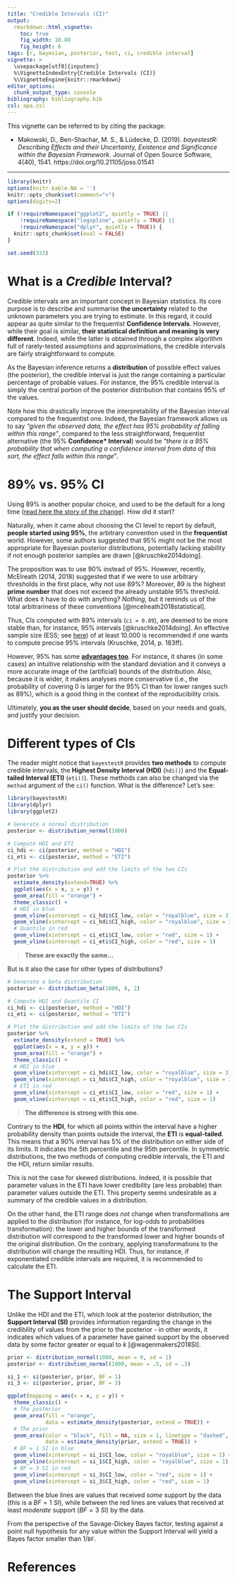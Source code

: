 ```yaml
---
title: "Credible Intervals (CI)"
output: 
  rmarkdown::html_vignette:
    toc: true
    fig_width: 10.08
    fig_height: 6
tags: [r, bayesian, posterior, test, ci, credible interval]
vignette: >
  \usepackage[utf8]{inputenc}
  %\VignetteIndexEntry{Credible Intervals (CI)}
  %\VignetteEngine{knitr::rmarkdown}
editor_options: 
  chunk_output_type: console
bibliography: bibliography.bib
csl: apa.csl
---
```


This vignette can be referred to by citing the package:

- Makowski, D., Ben-Shachar, M. S., \& Lüdecke, D. (2019). *bayestestR: Describing Effects and their Uncertainty, Existence and Significance within the Bayesian Framework*. Journal of Open Source Software, 4(40), 1541. https://doi.org/10.21105/joss.01541

---

```r
library(knitr)
options(knitr.kable.NA = '')
knitr::opts_chunk$set(comment=">")
options(digits=2)

if (!requireNamespace("ggplot2", quietly = TRUE) || 
    !requireNamespace("logspline", quietly = TRUE) ||
    !requireNamespace("dplyr", quietly = TRUE)) {
  knitr::opts_chunk$set(eval = FALSE)
}

set.seed(333)
```

# What is a *Credible* Interval?

Credible intervals are an important concept in Bayesian statistics. Its core
purpose is to describe and summarise **the uncertainty** related to the unknown
parameters you are trying to estimate. In this regard, it could appear as quite
similar to the frequentist **Confidence Intervals**. However, while their goal
is similar, **their statistical definition and meaning is very different**.
Indeed, while the latter is obtained through a complex algorithm full of
rarely-tested assumptions and approximations, the credible intervals are fairly
straightforward to compute.

As the Bayesian inference returns a **distribution** of possible effect values
(the posterior), the credible interval is just the range containing a particular
percentage of probable values. For instance, the 95\% credible interval is
simply the central portion of the posterior distribution that contains 95\% of
the values.

Note how this drastically improve the interpretability of the Bayesian interval
compared to the frequentist one. Indeed, the Bayesian framework allows us to say
*"given the observed data, the effect has 95% probability of falling within this range"*, compared to the less straightforward, frequentist alternative (the 95\%
**Confidence* Interval**) would be "*there is a 95\% probability that when
computing a confidence interval from data of this sort, the effect falls within
this range*".

# 89\% vs. 95\% CI

Using 89\% is another popular choice, and used to be the default for a long time
([read here the story of the change](https://github.com/easystats/bayestestR/discussions/250)). 
How did it start?

Naturally, when it came about choosing the CI level to report by default,
**people started using 95\%**, the arbitrary convention used in the
**frequentist** world. However, some authors suggested that 95\% might not be
the most appropriate for Bayesian posterior distributions, potentially lacking
stability if not enough posterior samples are drawn [@kruschke2014doing].

The proposition was to use 90\% instead of 95\%. However, recently, McElreath
(2014, 2018) suggested that if we were to use arbitrary thresholds in the first
place, why not use 89\%? Moreover, 89 is the highest **prime number** that
does not exceed the already unstable 95\% threshold. What does it have to do
with anything? *Nothing*, but it reminds us of the total arbitrariness of these
conventions [@mcelreath2018statistical].

Thus, CIs computed with 89\% intervals (`ci = 0.89`), are deemed
to be more stable than, for instance, 95\% intervals [@kruschke2014doing]. An
effective sample size (ESS; see
[here](https://easystats.github.io/bayestestR/reference/diagnostic_posterior.html))
of at least 10.000 is recommended if one wants to compute precise 95\% intervals (Kruschke, 2014, p. 183ff).

However, 95\% has some [**advantages too**](https://easystats.github.io/blog/posts/bayestestr_95/). For instance, it shares (in some cases) an intuitive relationship with the standard deviation and it conveys a more accurate image of the (artificial) bounds of the distribution. Also, because it is wider, it makes analyses more conservative (i.e., the probability of covering 0 is larger for the 95\% CI than for lower ranges such as 89\%), which is a good thing in the context of the reproducibility crisis.

Ultimately, **you as the user should decide**, based on your needs and goals, and justify your decision.

# Different types of CIs

The reader might notice that `bayestestR` provides **two methods** to compute
credible intervals, the **Highest Density Interval (HDI)** (`hdi()`) and the
**Equal-tailed Interval (ETI)** (`eti()`). These methods can also be changed via
the `method` argument of the `ci()` function. What is the difference? Let's see:

```r
library(bayestestR)
library(dplyr)
library(ggplot2)

# Generate a normal distribution
posterior <- distribution_normal(1000)

# Compute HDI and ETI
ci_hdi <- ci(posterior, method = "HDI")
ci_eti <- ci(posterior, method = "ETI")

# Plot the distribution and add the limits of the two CIs
posterior %>% 
  estimate_density(extend=TRUE) %>% 
  ggplot(aes(x = x, y = y)) +
  geom_area(fill = "orange") +
  theme_classic() +
  # HDI in blue
  geom_vline(xintercept = ci_hdi$CI_low, color = "royalblue", size = 3) +
  geom_vline(xintercept = ci_hdi$CI_high, color = "royalblue", size = 3) +
  # Quantile in red
  geom_vline(xintercept = ci_eti$CI_low, color = "red", size = 1) +
  geom_vline(xintercept = ci_eti$CI_high, color = "red", size = 1)
```

> **These are exactly the same...**

But is it also the case for other types of distributions?

```r
# Generate a beta distribution
posterior <- distribution_beta(1000, 6, 2)

# Compute HDI and Quantile CI
ci_hdi <- ci(posterior, method = "HDI")
ci_eti <- ci(posterior, method = "ETI")

# Plot the distribution and add the limits of the two CIs
posterior %>% 
  estimate_density(extend = TRUE) %>% 
  ggplot(aes(x = x, y = y)) +
  geom_area(fill = "orange") +
  theme_classic() +
  # HDI in blue
  geom_vline(xintercept = ci_hdi$CI_low, color = "royalblue", size = 3) +
  geom_vline(xintercept = ci_hdi$CI_high, color = "royalblue", size = 3) +
  # ETI in red
  geom_vline(xintercept = ci_eti$CI_low, color = "red", size = 1) +
  geom_vline(xintercept = ci_eti$CI_high, color = "red", size = 1)
```

> **The difference is strong with this one.**

Contrary to the **HDI**, for which all points within the interval have a higher
probability density than points outside the interval, the **ETI** is
**equal-tailed**. This means that a 90\% interval has 5\% of the distribution on
either side of its limits. It indicates the 5th percentile and the 95th
percentile. In symmetric distributions, the two methods of computing credible
intervals, the ETI and the HDI, return similar results.

This is not the case for skewed distributions. Indeed, it is possible that
parameter values in the ETI have lower credibility (are less probable) than
parameter values outside the ETI. This property seems undesirable as a summary
of the credible values in a distribution.

On the other hand, the ETI range does *not* change when transformations are
applied to the distribution (for instance, for log-odds to probabilities
transformation): the lower and higher bounds of the transformed distribution
will correspond to the transformed lower and higher bounds of the original
distribution. On the contrary, applying transformations to the distribution will
change the resulting HDI. Thus, for instance, if exponentiated credible
intervals are required, it is recommended to calculate the ETI.

# The Support Interval

Unlike the HDI and the ETI, which look at the posterior distribution, the
**Support Interval (SI)** provides information regarding the change in the
credibility of values from the prior to the posterior - in other words, it
indicates which values of a parameter have gained support by the observed
data by some factor greater or equal to *k* [@wagenmakers2018SI].

```r
prior <- distribution_normal(1000, mean = 0, sd = 1)
posterior <- distribution_normal(1000, mean = .5, sd = .3)

si_1 <- si(posterior, prior, BF = 1)
si_3 <- si(posterior, prior, BF = 3)

ggplot(mapping = aes(x = x, y = y)) +
  theme_classic() +
  # The posterior
  geom_area(fill = "orange",
            data = estimate_density(posterior, extend = TRUE)) +
  # The prior
  geom_area(color = "black", fill = NA, size = 1, linetype = "dashed",
            data = estimate_density(prior, extend = TRUE)) +
  # BF = 1 SI in blue
  geom_vline(xintercept = si_1$CI_low, color = "royalblue", size = 1) +
  geom_vline(xintercept = si_1$CI_high, color = "royalblue", size = 1) +
  # BF = 3 SI in red
  geom_vline(xintercept = si_3$CI_low, color = "red", size = 1) +
  geom_vline(xintercept = si_3$CI_high, color = "red", size = 1)
```

Between the blue lines are values that received *some* support by the data (this
is a $BF = 1~SI$), while between the red lines are values that received at least
*moderate* support ($BF = 3~SI$) by the data.

From the perspective of the Savage-Dickey Bayes factor, testing against a point
null hypothesis for any value within the Support Interval will yield a Bayes
factor smaller than 1/`BF`.

# References
